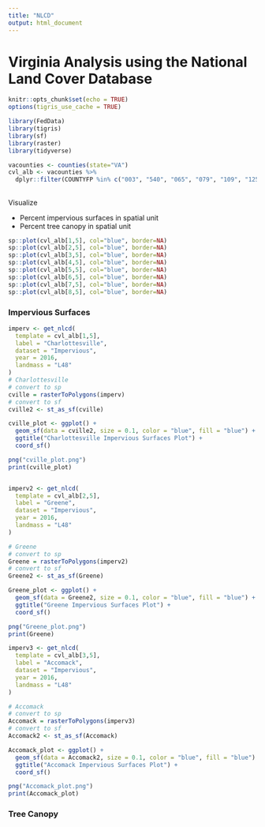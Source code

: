 ```yaml
---
title: "NLCD"
output: html_document
---
```

# Virginia Analysis using the National Land Cover Database
```r
knitr::opts_chunk$set(echo = TRUE)
options(tigris_use_cache = TRUE)
```


```r
library(FedData) 
library(tigris)
library(sf)
library(raster)
library(tidyverse)
```


```r
vacounties <- counties(state="VA")
cvl_alb <- vacounties %>%
  dplyr::filter(COUNTYFP %in% c("003", "540", "065", "079", "109", "125", "001", "131"))
```



## {.tabset}

Visualize 

* Percent impervious surfaces in spatial unit
* Percent tree canopy in spatial unit

```r
sp::plot(cvl_alb[1,5], col="blue", border=NA) 
sp::plot(cvl_alb[2,5], col="blue", border=NA)
sp::plot(cvl_alb[3,5], col="blue", border=NA)
sp::plot(cvl_alb[4,5], col="blue", border=NA)
sp::plot(cvl_alb[5,5], col="blue", border=NA)
sp::plot(cvl_alb[6,5], col="blue", border=NA)
sp::plot(cvl_alb[7,5], col="blue", border=NA)
sp::plot(cvl_alb[8,5], col="blue", border=NA)

```



### Impervious Surfaces


```r

imperv <- get_nlcd(
  template = cvl_alb[1,5],
  label = "Charlottesville",
  dataset = "Impervious",
  year = 2016, 
  landmass = "L48"
)
# Charlottesville
# convert to sp
cville = rasterToPolygons(imperv) 
# convert to sf
cville2 <- st_as_sf(cville)

cville_plot <- ggplot() + 
  geom_sf(data = cville2, size = 0.1, color = "blue", fill = "blue") + 
  ggtitle("Charlottesville Impervious Surfaces Plot") + 
  coord_sf()

png("cville_plot.png")
print(cville_plot)


imperv2 <- get_nlcd(
  template = cvl_alb[2,5],
  label = "Greene",
  dataset = "Impervious",
  year = 2016, 
  landmass = "L48"
)

# Greene
# convert to sp
Greene = rasterToPolygons(imperv2) 
# convert to sf
Greene2 <- st_as_sf(Greene)

Greene_plot <- ggplot() + 
  geom_sf(data = Greene2, size = 0.1, color = "blue", fill = "blue") + 
  ggtitle("Greene Impervious Surfaces Plot") + 
  coord_sf()

png("Greene_plot.png")
print(Greene)

imperv3 <- get_nlcd(
  template = cvl_alb[3,5],
  label = "Accomack",
  dataset = "Impervious",
  year = 2016, 
  landmass = "L48"
)

# Accomack
# convert to sp
Accomack = rasterToPolygons(imperv3) 
# convert to sf
Accomack2 <- st_as_sf(Accomack)

Accomack_plot <- ggplot() + 
  geom_sf(data = Accomack2, size = 0.1, color = "blue", fill = "blue") + 
  ggtitle("Accomack Impervious Surfaces Plot") + 
  coord_sf()

png("Accomack_plot.png")
print(Accomack_plot)

```



### Tree Canopy



